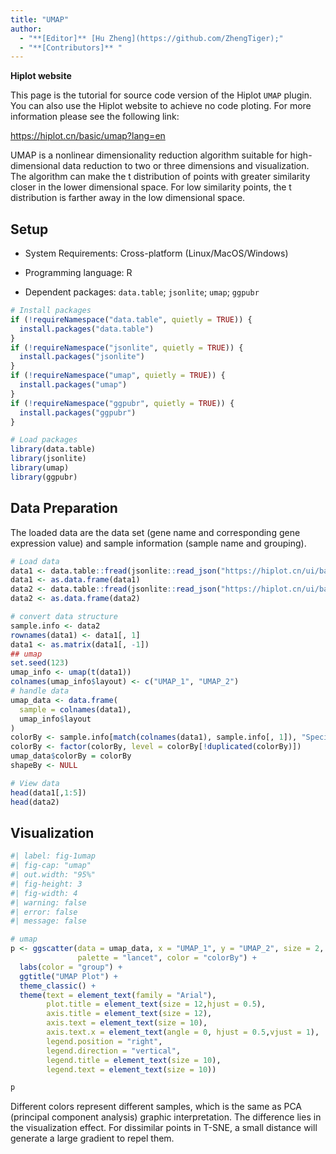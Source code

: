 ```yaml
---
title: "UMAP"
author:
  - "**[Editor]** [Hu Zheng](https://github.com/ZhengTiger);"
  - "**[Contributors]** "
---
```


::: callout-note
**Hiplot website**

This page is the tutorial for source code version of the Hiplot `UMAP` plugin. You can also use the Hiplot website to achieve no code ploting. For more information please see the following link:

<https://hiplot.cn/basic/umap?lang=en>
:::

UMAP is a nonlinear dimensionality reduction algorithm suitable for high-dimensional data reduction to two or three dimensions and visualization. The algorithm can make the t distribution of points with greater similarity closer in the lower dimensional space. For low similarity points, the t distribution is farther away in the low dimensional space.

## Setup

-   System Requirements: Cross-platform (Linux/MacOS/Windows)

-   Programming language: R

-   Dependent packages: `data.table`; `jsonlite`; `umap`; `ggpubr`

```r
# Install packages
if (!requireNamespace("data.table", quietly = TRUE)) {
  install.packages("data.table")
}
if (!requireNamespace("jsonlite", quietly = TRUE)) {
  install.packages("jsonlite")
}
if (!requireNamespace("umap", quietly = TRUE)) {
  install.packages("umap")
}
if (!requireNamespace("ggpubr", quietly = TRUE)) {
  install.packages("ggpubr")
}

# Load packages
library(data.table)
library(jsonlite)
library(umap)
library(ggpubr)
```

## Data Preparation

The loaded data are the data set (gene name and corresponding gene expression value) and sample information (sample name and grouping).

```r
# Load data
data1 <- data.table::fread(jsonlite::read_json("https://hiplot.cn/ui/basic/umap/data.json")$exampleData$textarea[[1]])
data1 <- as.data.frame(data1)
data2 <- data.table::fread(jsonlite::read_json("https://hiplot.cn/ui/basic/umap/data.json")$exampleData$textarea[[2]])
data2 <- as.data.frame(data2)

# convert data structure
sample.info <- data2
rownames(data1) <- data1[, 1]
data1 <- as.matrix(data1[, -1])
## umap
set.seed(123)
umap_info <- umap(t(data1))
colnames(umap_info$layout) <- c("UMAP_1", "UMAP_2")
# handle data
umap_data <- data.frame(
  sample = colnames(data1),
  umap_info$layout
)
colorBy <- sample.info[match(colnames(data1), sample.info[, 1]), "Species"]
colorBy <- factor(colorBy, level = colorBy[!duplicated(colorBy)])
umap_data$colorBy = colorBy
shapeBy <- NULL

# View data
head(data1[,1:5])
head(data2)
```

## Visualization

```r
#| label: fig-1umap
#| fig-cap: "umap"
#| out.width: "95%"
#| fig-height: 3
#| fig-width: 4
#| warning: false
#| error: false
#| message: false

# umap
p <- ggscatter(data = umap_data, x = "UMAP_1", y = "UMAP_2", size = 2, 
               palette = "lancet", color = "colorBy") +
  labs(color = "group") +
  ggtitle("UMAP Plot") +
  theme_classic() +
  theme(text = element_text(family = "Arial"),
        plot.title = element_text(size = 12,hjust = 0.5),
        axis.title = element_text(size = 12),
        axis.text = element_text(size = 10),
        axis.text.x = element_text(angle = 0, hjust = 0.5,vjust = 1),
        legend.position = "right",
        legend.direction = "vertical",
        legend.title = element_text(size = 10),
        legend.text = element_text(size = 10))

p
```

Different colors represent different samples, which is the same as PCA (principal component analysis) graphic interpretation. The difference lies in the visualization effect. For dissimilar points in T-SNE, a small distance will generate a large gradient to repel them.


